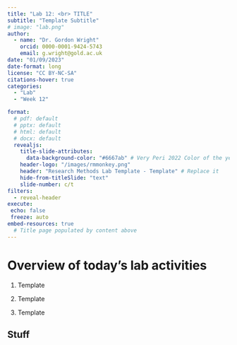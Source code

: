 ```yaml
---
title: "Lab 12: <br> TITLE"
subtitle: "Template Subtitle"
# image: "lab.png"
author: 
  - name: "Dr. Gordon Wright"
    orcid: 0000-0001-9424-5743
    email: g.wright@gold.ac.uk
date: "01/09/2023"
date-format: long
license: "CC BY-NC-SA"
citations-hover: true
categories: 
  - "Lab"
  - "Week 12"

format: 
  # pdf: default
  # pptx: default
  # html: default
  # docx: default
  revealjs: 
    title-slide-attributes: 
      data-background-color: "#6667ab" # Very Peri 2022 Color of the year
    header-logo: "/images/rmmonkey.png"
    header: "Research Methods Lab Template - Template" # Replace it
    hide-from-titleSlide: "text"
    slide-number: c/t
filters:
  - reveal-header
execute:
 echo: false
 freeze: auto
embed-resources: true
  # Title page populated by content above
---
```


# Overview of today's lab activities

1.  Template

2.  Template

3.  Template

## Stuff
